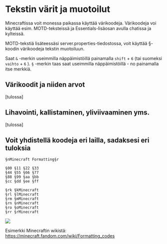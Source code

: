 # Tekstin värit ja muotoilut

Minecraftissa voit monessa paikassa käyttää värikoodeja. Värikoodeja voi käyttää
esim. MOTD-teksteissä ja Essentials-lisäosan avulla chatissa ja kylteissä.

MOTD-tekstiä lisäteessäsi server.properties-tiedostossa, voit käyttää §-koodin
värikoodeja tekstin muotoiluun.

Saat `&` -merkin useimmilla näppäimistöillä painamalla `shift` + `6` (tai
suomeksi `vaihto` + `6` ). `§` -merkin taas saat useimmilla näppäimistöillä - no
painamalla itse merkkiä.

## Värikoodit ja niiden arvot

[tulossa]

## Lihavointi, kallistaminen, yliviivaaminen yms.

[tulossa]

## Voit yhdistellä koodeja eri lailla, sadaksesi eri tuloksia

```
§nMinecraft Formatting§r

§00 §11 §22 §33
§44 §55 §66 §77
§88 §99 §aa §bb
§cc §dd §ee §ff

§rk §kMinecraft
§rl §lMinecraft
§rm §mMinecraft
§rn §nMinecraft
§ro §oMinecraft
§rr §rMinecraft
```

![](https://cdn.bittivirta.fi/docimg/crisp/mc-format_5pgebx.gif)

Esimerkki Minecraftin wikistä:
https://minecraft.fandom.com/wiki/Formatting_codes
